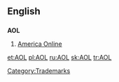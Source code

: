 ==English==

==={{initialism}}===
{{wikipedia}}
'''AOL'''

# {{trademark}} [[w:America Online|America Online]]

[[Category:Trademarks]]

[[et:AOL]]
[[pl:AOL]]
[[ru:AOL]]
[[sk:AOL]]
[[tr:AOL]]
